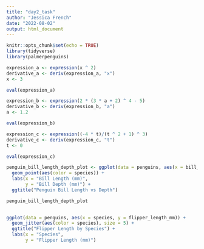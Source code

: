 ```yaml
---
title: "day2_task"
author: "Jessica French"
date: "2022-08-02"
output: html_document
---
```


```r
knitr::opts_chunk$set(echo = TRUE)
library(tidyverse)
library(palmerpenguins)
```

```r
expression_a <- expression(x ^ 2)
derivative_a <- deriv(expression_a, "x")
x <- 3

eval(expression_a)
```

```r
expression_b <- expression(2 * (3 * a + 2) ^ 4 - 5)
derivative_b <- deriv(expression_b, "a")
a <- 1.2

eval(expression_b)
```

```r
expression_c <- expression((-4 * t)/(t ^ 2 + 1) ^ 3)
derivative_c <- deriv(expression_c, "t")
t <- 0

eval(expression_c)
```

```r
penguin_bill_length_depth_plot <- ggplot(data = penguins, aes(x = bill_length_mm, y = bill_depth_mm)) +
  geom_point(aes(color = species)) +
  labs(x = "Bill Length (mm)", 
       y = "Bill Depth (mm)") +
  ggtitle("Penguin Bill Length vs Depth")

penguin_bill_length_depth_plot
  
```

```r
ggplot(data = penguins, aes(x = species, y = flipper_length_mm)) +
  geom_jitter(aes(color = species), size = 5) +
  ggtitle("Flipper Length by Species") +
  labs(x = "Species", 
       y = "Flipper Length (mm)")
```


